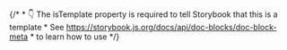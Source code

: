 
{/*
	* 👇 The isTemplate property is required to tell Storybook that this is a template
	* See https://storybook.js.org/docs/api/doc-blocks/doc-block-meta
	* to learn how to use
*/}

<Meta isTemplate />

<Title />

Button component for user interactions and form submissions.

The Button component is the primary interactive element in the UI, supporting various visual styles, sizes, and interactive states. It can be rendered as different HTML elements using the `asChild` prop.

## Features
- Multiple visual variants (default, destructive, dimmed, ghost, link, outline, secondary)
- Size variations (icon, sm, default, lg)
- Border radius options (xs, sm, md, lg, xl, full)
- Color palette support for theming
- Interactive capabilities with `asChild` prop
- Icon support with proper spacing
- Accessible focus states and keyboard navigation

## Usage
```tsx
import { Button } from '@repo/ui/components/Button';

// Basic button
<Button>Click me</Button>

// With icon
<Button>
	<MailIcon />
	Send Email
</Button>

// As link
<Button asChild>
	<Link to="/dashboard">Go to Dashboard</Link>
</Button>

// Icon only button
<Button size="icon">
	<Settings />
</Button>
```

<Primary />

## Inputs

The component accepts the following inputs (props):

<Controls />

---

## Additional variations

Listed below are additional variations of the component.

<Stories />